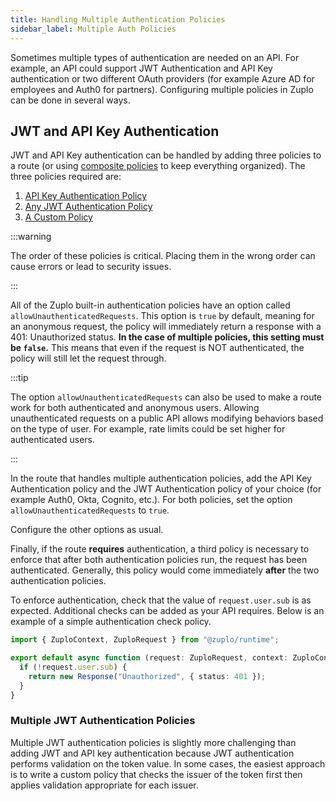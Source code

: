 ```yaml
---
title: Handling Multiple Authentication Policies
sidebar_label: Multiple Auth Policies
---
```


Sometimes multiple types of authentication are needed on an API. For example, an
API could support JWT Authentication and API Key authentication or two different
OAuth providers (for example Azure AD for employees and Auth0 for partners).
Configuring multiple policies in Zuplo can be done in several ways.

## JWT and API Key Authentication

JWT and API Key authentication can be handled by adding three policies to a
route (or using [composite policies](../policies/composite-inbound.mdx) to keep
everything organized). The three policies required are:

1. [API Key Authentication Policy](../policies/api-key-inbound.mdx)
1. [Any JWT Authentication Policy](../policies/open-id-jwt-auth-inbound.mdx)
1. [A Custom Policy](../policies/custom-code-inbound.mdx)

:::warning

The order of these policies is critical. Placing them in the wrong order can
cause errors or lead to security issues.

:::

All of the Zuplo built-in authentication policies have an option called
`allowUnauthenticatedRequests`. This option is `true` by default, meaning for an
anonymous request, the policy will immediately return a response with a 401:
Unauthorized status. **In the case of multiple policies, this setting must be
`false`.** This means that even if the request is NOT authenticated, the policy
will still let the request through.

:::tip

The option `allowUnauthenticatedRequests` can also be used to make a route work
for both authenticated and anonymous users. Allowing unauthenticated requests on
a public API allows modifying behaviors based on the type of user. For example,
rate limits could be set higher for authenticated users.

:::

In the route that handles multiple authentication policies, add the API Key
Authentication policy and the JWT Authentication policy of your choice (for
example Auth0, Okta, Cognito, etc.). For both policies, set the option
`allowUnauthenticatedRequests` to `true`.

Configure the other options as usual.

Finally, if the route **requires** authentication, a third policy is necessary
to enforce that after both authentication policies run, the request has been
authenticated. Generally, this policy would come immediately **after** the two
authentication policies.

To enforce authentication, check that the value of `request.user.sub` is as
expected. Additional checks can be added as your API requires. Below is an
example of a simple authentication check policy.

```ts
import { ZuploContext, ZuploRequest } from "@zuplo/runtime";

export default async function (request: ZuploRequest, context: ZuploContext) {
  if (!request.user.sub) {
    return new Response("Unauthorized", { status: 401 });
  }
}
```

### Multiple JWT Authentication Policies

Multiple JWT authentication policies is slightly more challenging than adding
JWT and API key authentication because JWT authentication performs validation on
the token value. In some cases, the easiest approach is to write a custom policy
that checks the issuer of the token first then applies validation appropriate
for each issuer.
